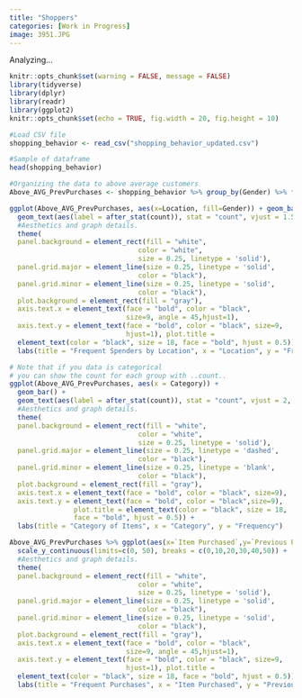 ```yaml
---
title: "Shoppers"
categories: [Work in Progress]
image: 3951.JPG
---
```


Analyzing...

```r
knitr::opts_chunk$set(warning = FALSE, message = FALSE) 
library(tidyverse)
library(dplyr)
library(readr)
library(ggplot2)
knitr::opts_chunk$set(echo = TRUE, fig.width = 20, fig.height = 10)

#Load CSV file
shopping_behavior <- read_csv("shopping_behavior_updated.csv")
```

```r
#Sample of dataframe
head(shopping_behavior)

#Organizing the data to above average customers 
Above_AVG_PrevPurchases <- shopping_behavior %>% group_by(Gender) %>% filter(`Previous Purchases` > mean(shopping_behavior$`Previous Purchases`)) 

ggplot(Above_AVG_PrevPurchases, aes(x=Location, fill=Gender)) + geom_bar(position = "dodge")  +
  geom_text(aes(label = after_stat(count)), stat = "count", vjust = 1.5, hjust = -.2, color = "Black", size= 3.2) +
  #Aesthetics and graph details.
  theme(
  panel.background = element_rect(fill = "white",
                                color = "white",
                                size = 0.25, linetype = 'solid'),
  panel.grid.major = element_line(size = 0.25, linetype = 'solid',
                                color = "black"), 
  panel.grid.minor = element_line(size = 0.25, linetype = 'solid',
                                color = "black"),
  plot.background = element_rect(fill = "gray"),
  axis.text.x = element_text(face = "bold", color = "black", 
                             size=9, angle = 45,hjust=1),
  axis.text.y = element_text(face = "bold", color = "black", size=9, 
                             hjust=1), plot.title = 
  element_text(color = "black", size = 18, face = "bold", hjust = 0.5)) + 
  labs(title = "Frequent Spenders by Location", x = "Location", y = "Frequency")

# Note that if you data is categorical
# you can show the count for each group with ..count..
ggplot(Above_AVG_PrevPurchases, aes(x = Category)) +
  geom_bar() +
  geom_text(aes(label = after_stat(count)), stat = "count", vjust = 2, hjust = .5, color = "white", size = 10) + 
  #Aesthetics and graph details.
  theme(
  panel.background = element_rect(fill = "white",
                                color = "white",
                                size = 0.25, linetype = 'solid'),
  panel.grid.major = element_line(size = 0.25, linetype = 'dashed',
                                color = "black"), 
  panel.grid.minor = element_line(size = 0.25, linetype = 'blank',
                                color = "black"),
  plot.background = element_rect(fill = "gray"),
  axis.text.x = element_text(face = "bold", color = "black", size=9),
  axis.text.y = element_text(face = "bold", color = "black",size=9), 
                plot.title = element_text(color = "black", size = 18,
                face = "bold", hjust = 0.5)) + 
  labs(title = "Category of Items", x = "Category", y = "Frequency")

```

```r
Above_AVG_PrevPurchases %>% ggplot(aes(x=`Item Purchased`,y=`Previous Purchases`, fill=`Review Rating`)) + geom_col(position = "dodge2") +
  scale_y_continuous(limits=c(0, 50), breaks = c(0,10,20,30,40,50)) +
  #Aesthetics and graph details.
  theme(
  panel.background = element_rect(fill = "white",
                                color = "white",
                                size = 0.25, linetype = 'solid'),
  panel.grid.major = element_line(size = 0.25, linetype = 'solid',
                                color = "black"), 
  panel.grid.minor = element_line(size = 0.25, linetype = 'solid',
                                color = "black"),
  plot.background = element_rect(fill = "gray"),
  axis.text.x = element_text(face = "bold", color = "black", 
                             size=9, angle = 45,hjust=1),
  axis.text.y = element_text(face = "bold", color = "black", size=9, 
                             hjust=1), plot.title = 
  element_text(color = "black", size = 18, face = "bold", hjust = 0.5)) + 
  labs(title = "Frequent Purchases", x = "Item Purchased", y = "Previous Purchases")
```

